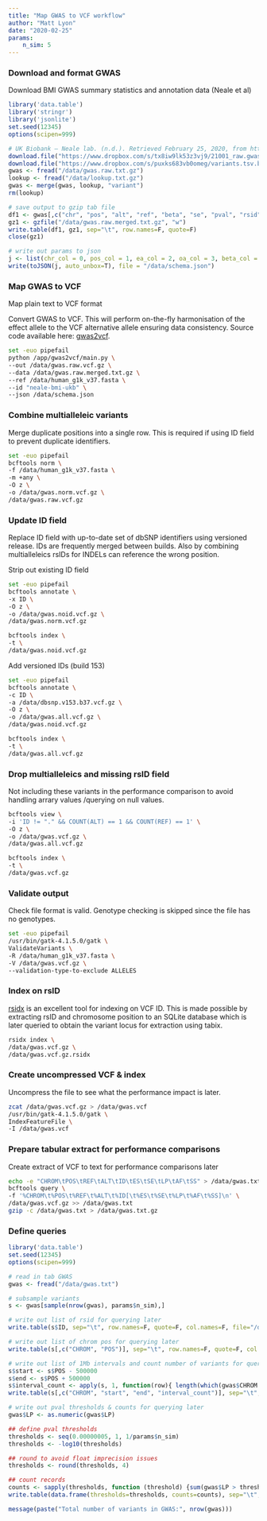 ```yaml
---
title: "Map GWAS to VCF workflow"
author: "Matt Lyon"
date: "2020-02-25"
params:
    n_sim: 5
---
```


### Download and format GWAS

Download BMI GWAS summary statistics and annotation data (Neale et al)

```r
library('data.table')
library('stringr')
library('jsonlite')
set.seed(12345)
options(scipen=999)

# UK Biobank — Neale lab. (n.d.). Retrieved February 25, 2020, from http://www.nealelab.is/uk-biobank/
download.file("https://www.dropbox.com/s/tx8iw9lk53z3vj9/21001_raw.gwas.imputed_v3.both_sexes.tsv.bgz?raw=1", destfile="/data/gwas.raw.txt.gz")
download.file("https://www.dropbox.com/s/puxks683vb0omeg/variants.tsv.bgz?raw=1", destfile="/data/lookup.txt.gz")
gwas <- fread("/data/gwas.raw.txt.gz")
lookup <- fread("/data/lookup.txt.gz")
gwas <- merge(gwas, lookup, "variant")
rm(lookup)

# save output to gzip tab file
df1 <- gwas[,c("chr", "pos", "alt", "ref", "beta", "se", "pval", "rsid", "AF", "info", "n_complete_samples")]
gz1 <- gzfile("/data/gwas.raw.merged.txt.gz", "w")
write.table(df1, gz1, sep="\t", row.names=F, quote=F)
close(gz1)

# write out params to json
j <- list(chr_col = 0, pos_col = 1, ea_col = 2, oa_col = 3, beta_col = 4, se_col = 5, pval_col = 6, snp_col = 7, eaf_col = 8, imp_info_col = 9, ncontrol_col = 10, delimiter = "\t", header = TRUE, build = "GRCh37")
write(toJSON(j, auto_unbox=T), file = "/data/schema.json")
```

### Map GWAS to VCF

Map plain text to VCF format

Convert GWAS to VCF. This will perform on-the-fly harmonisation of the effect allele to the VCF alternative allele ensuring data consistency. Source code available here: [gwas2vcf](https://github.com/MRCIEU/gwas2vcf).

```bash
set -euo pipefail
python /app/gwas2vcf/main.py \
--out /data/gwas.raw.vcf.gz \
--data /data/gwas.raw.merged.txt.gz \
--ref /data/human_g1k_v37.fasta \
--id "neale-bmi-ukb" \
--json /data/schema.json
```

### Combine multialleleic variants

Merge duplicate positions into a single row. This is required if using ID field to prevent duplicate identifiers.

```bash
set -euo pipefail
bcftools norm \
-f /data/human_g1k_v37.fasta \
-m +any \
-O z \
-o /data/gwas.norm.vcf.gz \
/data/gwas.raw.vcf.gz
```

### Update ID field

Replace ID field with up-to-date set of dbSNP identifiers using versioned release. IDs are frequently merged between builds. Also by combining multialleleics rsIDs for INDELs can reference the wrong position.

Strip out existing ID field

```bash
set -euo pipefail
bcftools annotate \
-x ID \
-O z \
-o /data/gwas.noid.vcf.gz \
/data/gwas.norm.vcf.gz

bcftools index \
-t \
/data/gwas.noid.vcf.gz
```

Add versioned IDs (build 153)

```bash
set -euo pipefail
bcftools annotate \
-c ID \
-a /data/dbsnp.v153.b37.vcf.gz \
-O z \
-o /data/gwas.all.vcf.gz \
/data/gwas.noid.vcf.gz

bcftools index \
-t \
/data/gwas.all.vcf.gz
```

### Drop multialleleics and missing rsID field

Not including these variants in the performance comparison to avoid handling arrary values /querying on null values.

```bash
bcftools view \
-i 'ID != "." && COUNT(ALT) == 1 && COUNT(REF) == 1' \
-O z \
-o /data/gwas.vcf.gz \
/data/gwas.all.vcf.gz

bcftools index \
-t \
/data/gwas.vcf.gz
```

### Validate output

Check file format is valid. Genotype checking is skipped since the file has no genotypes.

```bash
set -euo pipefail
/usr/bin/gatk-4.1.5.0/gatk \
ValidateVariants \
-R /data/human_g1k_v37.fasta \
-V /data/gwas.vcf.gz \
--validation-type-to-exclude ALLELES
```

### Index on rsID

[rsidx](https://github.com/bioforensics/rsidx) is an excellent tool for indexing on VCF ID. This is made possible by extracting rsID and chromosome position to an SQLite database which is later queried to obtain the variant locus for extraction using tabix.

```bash
rsidx index \
/data/gwas.vcf.gz \
/data/gwas.vcf.gz.rsidx
```

### Create uncompressed VCF & index

Uncompress the file to see what the performance impact is later.

```bash
zcat /data/gwas.vcf.gz > /data/gwas.vcf
/usr/bin/gatk-4.1.5.0/gatk \
IndexFeatureFile \
-I /data/gwas.vcf
```

### Prepare tabular extract for performance comparisons

Create extract of VCF to text for performance comparisons later

```bash
echo -e "CHROM\tPOS\tREF\tALT\tID\tES\tSE\tLP\tAF\tSS" > /data/gwas.txt
bcftools query \
-f '%CHROM\t%POS\t%REF\t%ALT\t%ID[\t%ES\t%SE\t%LP\t%AF\t%SS]\n' \
/data/gwas.vcf.gz >> /data/gwas.txt
gzip -c /data/gwas.txt > /data/gwas.txt.gz
```

### Define queries

```r
library('data.table')
set.seed(12345)
options(scipen=999)

# read in tab GWAS
gwas <- fread("/data/gwas.txt")

# subsample variants
s <- gwas[sample(nrow(gwas), params$n_sim),]

# write out list of rsid for querying later
write.table(s$ID, sep="\t", row.names=F, quote=F, col.names=F, file="/data/rsid.txt")

# write out list of chrom pos for querying later
write.table(s[,c("CHROM", "POS")], sep="\t", row.names=F, quote=F, col.names=F, file="/data/chrpos.txt")

# write out list of 1Mb intervals and count number of variants for querying later
s$start <- s$POS - 500000
s$end <- s$POS + 500000
s$interval_count <- apply(s, 1, function(row){ length(which(gwas$CHROM == row[['CHROM']] & gwas$POS > as.numeric(row[['start']]) & gwas$POS < as.numeric(row[['end']]))) })
write.table(s[,c("CHROM", "start", "end", "interval_count")], sep="\t", row.names=F, quote=F, col.names=F, file="/data/intervals.txt")

# write out pval thresholds & counts for querying later
gwas$LP <- as.numeric(gwas$LP)

## define pval thresholds
thresholds <- seq(0.00000005, 1, 1/params$n_sim)
thresholds <- -log10(thresholds)

## round to avoid float imprecision issues
thresholds <- round(thresholds, 4)

## count records
counts <- sapply(thresholds, function (threshold) {sum(gwas$LP > threshold, na.rm = T)})
write.table(data.frame(thresholds=thresholds, counts=counts), sep="\t", row.names=F, quote=F, col.names=F, file="/data/pval.txt")

message(paste("Total number of variants in GWAS:", nrow(gwas)))
```
